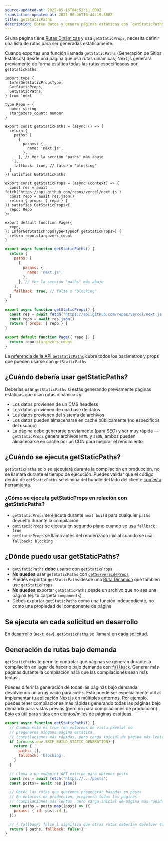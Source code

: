 ```yaml
---
source-updated-at: 2025-05-16T04:52:11.000Z
translation-updated-at: 2025-06-06T16:44:19.808Z
title: getStaticPaths
description: Obtén datos y genera páginas estáticas con `getStaticPaths`. Aprende más sobre esta API para la obtención de datos en Next.js.
---
```


Si una página tiene [Rutas Dinámicas](/docs/pages/building-your-application/routing/dynamic-routes) y usa `getStaticProps`, necesita definir una lista de rutas para ser generadas estáticamente.

Cuando exportas una función llamada `getStaticPaths` (Generación de Sitios Estáticos) desde una página que usa rutas dinámicas, Next.js generará previamente de forma estática todas las rutas especificadas por `getStaticPaths`.

```tsx filename="pages/repo/[name].tsx" switcher
import type {
  InferGetStaticPropsType,
  GetStaticProps,
  GetStaticPaths,
} from 'next'

type Repo = {
  name: string
  stargazers_count: number
}

export const getStaticPaths = (async () => {
  return {
    paths: [
      {
        params: {
          name: 'next.js',
        },
      }, // Ver la sección "paths" más abajo
    ],
    fallback: true, // false o "blocking"
  }
}) satisfies GetStaticPaths

export const getStaticProps = (async (context) => {
  const res = await fetch('https://api.github.com/repos/vercel/next.js')
  const repo = await res.json()
  return { props: { repo } }
}) satisfies GetStaticProps<{
  repo: Repo
}>

export default function Page({
  repo,
}: InferGetStaticPropsType<typeof getStaticProps>) {
  return repo.stargazers_count
}
```

```jsx filename="pages/repo/[name].js" switcher
export async function getStaticPaths() {
  return {
    paths: [
      {
        params: {
          name: 'next.js',
        },
      }, // Ver la sección "paths" más abajo
    ],
    fallback: true, // false o "blocking"
  }
}

export async function getStaticProps() {
  const res = await fetch('https://api.github.com/repos/vercel/next.js')
  const repo = await res.json()
  return { props: { repo } }
}

export default function Page({ repo }) {
  return repo.stargazers_count
}
```

La [referencia de la API `getStaticPaths`](/docs/pages/api-reference/functions/get-static-paths) cubre todos los parámetros y props que pueden usarse con `getStaticPaths`.

## ¿Cuándo debería usar getStaticPaths?

Deberías usar `getStaticPaths` si estás generando previamente páginas estáticas que usan rutas dinámicas y:

- Los datos provienen de un CMS headless
- Los datos provienen de una base de datos
- Los datos provienen del sistema de archivos
- Los datos pueden almacenarse en caché públicamente (no específicos del usuario)
- La página debe generarse previamente (para SEO) y ser muy rápida — `getStaticProps` genera archivos `HTML` y `JSON`, ambos pueden almacenarse en caché por un CDN para mejorar el rendimiento

## ¿Cuándo se ejecuta getStaticPaths?

`getStaticPaths` solo se ejecutará durante la compilación en producción, no se llamará durante el tiempo de ejecución. Puedes validar que el código dentro de `getStaticPaths` se elimina del bundle del lado del cliente [con esta herramienta](https://next-code-elimination.vercel.app/).

### ¿Cómo se ejecuta getStaticProps en relación con getStaticPaths?

- `getStaticProps` se ejecuta durante `next build` para cualquier `paths` devuelto durante la compilación
- `getStaticProps` se ejecuta en segundo plano cuando se usa `fallback: true`
- `getStaticProps` se llama antes del renderizado inicial cuando se usa `fallback: blocking`

## ¿Dónde puedo usar getStaticPaths?

- `getStaticPaths` **debe** usarse con `getStaticProps`
- **No puedes** usar `getStaticPaths` con [`getServerSideProps`](/docs/pages/building-your-application/data-fetching/get-server-side-props)
- Puedes exportar `getStaticPaths` desde una [Ruta Dinámica](/docs/pages/building-your-application/routing/dynamic-routes) que también use `getStaticProps`
- **No puedes** exportar `getStaticPaths` desde un archivo que no sea una página (ej. tu carpeta `components`)
- Debes exportar `getStaticPaths` como una función independiente, no como una propiedad del componente de página

## Se ejecuta en cada solicitud en desarrollo

En desarrollo (`next dev`), `getStaticPaths` se llamará en cada solicitud.

## Generación de rutas bajo demanda

`getStaticPaths` te permite controlar qué páginas se generan durante la compilación en lugar de hacerlo bajo demanda con [`fallback`](/docs/pages/api-reference/functions/get-static-paths#fallback-blocking). Generar más páginas durante la compilación hará que las compilaciones sean más lentas.

Puedes diferir la generación de todas las páginas bajo demanda devolviendo un array vacío para `paths`. Esto puede ser especialmente útil al implementar tu aplicación Next.js en múltiples entornos. Por ejemplo, puedes tener compilaciones más rápidas generando todas las páginas bajo demanda para vistas previas (pero no para compilaciones de producción). Esto es útil para sitios con cientos/miles de páginas estáticas.

```jsx filename="pages/posts/[id].js"
export async function getStaticPaths() {
  // Cuando esto es true (en entornos de vista previa) no
  // pregeneres ninguna página estática
  // (compilaciones más rápidas, pero carga inicial de página más lenta)
  if (process.env.SKIP_BUILD_STATIC_GENERATION) {
    return {
      paths: [],
      fallback: 'blocking',
    }
  }

  // Llama a un endpoint API externo para obtener posts
  const res = await fetch('https://.../posts')
  const posts = await res.json()

  // Obtén las rutas que queremos pregenerar basadas en posts
  // En entornos de producción, pregenera todas las páginas
  // (compilaciones más lentas, pero carga inicial de página más rápida)
  const paths = posts.map((post) => ({
    params: { id: post.id },
  }))

  // { fallback: false } significa que otras rutas deberían devolver 404
  return { paths, fallback: false }
}
```